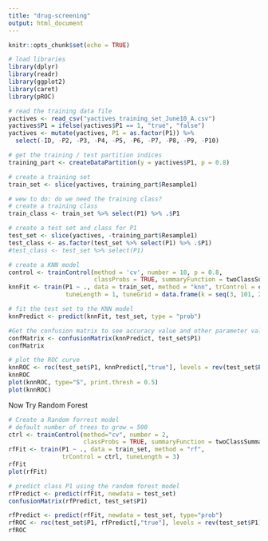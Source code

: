 ```yaml
---
title: "drug-screening"
output: html_document
---
```


```r
knitr::opts_chunk$set(echo = TRUE)

# load libraries
library(dplyr)
library(readr)
library(ggplot2)
library(caret)
library(pROC)
```

```r
# read the training data file
yactives <- read_csv("yactives_training_set_June10_A.csv")
yactives$P1 = ifelse(yactives$P1 == 1, "true", "false")
yactives <- mutate(yactives, P1 = as.factor(P1)) %>%
  select(-ID, -P2, -P3, -P4, -P5, -P6, -P7, -P8, -P9, -P10)

# get the training / test partition indices
training_part <- createDataPartition(y = yactives$P1, p = 0.8)

# create a training set
train_set <- slice(yactives, training_part$Resample1)

# wew to do: do we need the training class?
# create a training class
train_class <- train_set %>% select(P1) %>% .$P1

# create a test set and class for P1
test_set <- slice(yactives, -training_part$Resample1)
test_class <- as.factor(test_set %>% select(P1) %>% .$P1)
#test_class <- test_set %>% select(P1)

# create a KNN model
control <- trainControl(method = 'cv', number = 10, p = 0.8, 
                        classProbs = TRUE, summaryFunction = twoClassSummary)
knnFit <- train(P1 ~ ., data = train_set, method = "knn", trControl = control, 
                tuneLength = 1, tuneGrid = data.frame(k = seq(3, 101, 2)))

# fit the test set to the KNN model
knnPredict <- predict(knnFit, test_set, type = "prob")

#Get the confusion matrix to see accuracy value and other parameter values
confMatrix <- confusionMatrix(knnPredict, test_set$P1)
confMatrix

# plot the ROC curve
knnROC <- roc(test_set$P1, knnPredict[,"true"], levels = rev(test_set$P1))
knnROC
plot(knnROC, type="S", print.thresh = 0.5)
plot(knnROC)

```

Now Try Random Forest
```r
# Create a Random forrest model
# default number of trees to grow = 500
ctrl <- trainControl(method="cv", number = 2,
                     classProbs = TRUE, summaryFunction = twoClassSummary)
rfFit <- train(P1 ~ ., data = train_set, method = "rf", 
               trControl = ctrl, tuneLength = 3)
rfFit
plot(rfFit)

# predict class P1 using the random forest model
rfPredict <- predict(rfFit, newdata = test_set)
confusionMatrix(rfPredict, test_set$P1)

rfPredict <- predict(rfFit, newdata = test_set, type="prob")
rfROC <- roc(test_set$P1, rfPredict[,"true"], levels = rev(test_set$P1))
rfROC
```

